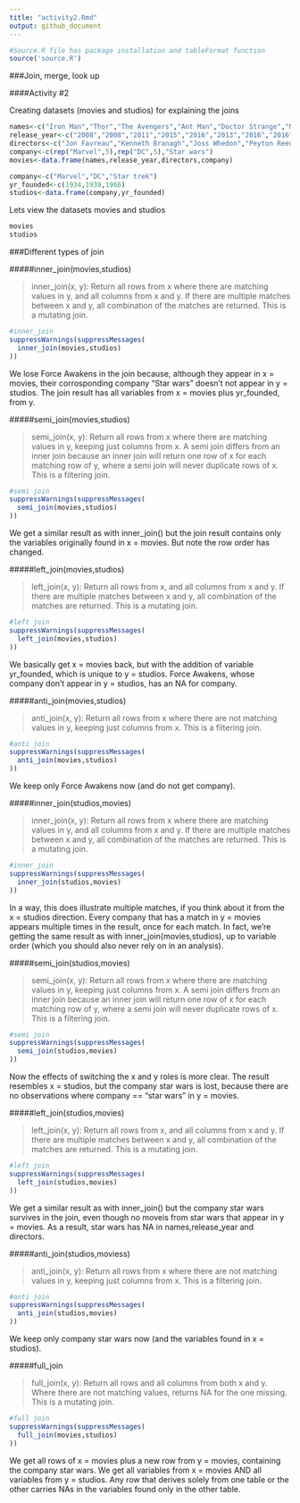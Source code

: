 ```yaml
---
title: "activity2.Rmd"
output: github_document
---
```


```r
#Source.R file has package installation and tableFormat function 
source('source.R')
```

###Join, merge, look up

####Activity #2

Creating datasets (movies and studios) for explaining the joins
```r
names<-c("Iron Man","Thor","The Avengers","Ant Man","Doctor Strange","Man of steel","Dawn of Justice","Suicide squad","Wonder woman","Justice league","Force awakens")
release_year<-c("2008","2008","2011","2015","2016","2013","2016","2016","2017","2017","2015")
directors<-c("Jon Favreau","Kenneth Branagh","Joss Whedon","Peyton Reed","Scott Derrickson","Zack Snyder","Zack Snyder","David Ayer","Patty Jenkins","Zack Snyder","J.J. Abrams")
company<-c(rep("Marvel",5),rep("DC",5),"Star wars")
movies<-data.frame(names,release_year,directors,company)

company<-c("Marvel","DC","Star trek")
yr_founded<-c(1934,1939,1966)
studios<-data.frame(company,yr_founded)
```

Lets view the datasets movies and studios

```r
movies
studios
```

###Different types of join

#####inner_join(movies,studios)

> inner_join(x, y): Return all rows from x where there are matching values in y, and all columns from x and y. If there are multiple matches between x and y, all combination of the matches are returned. This is a mutating join.

```r
#inner_join
suppressWarnings(suppressMessages(
  inner_join(movies,studios)
))
```
We lose Force Awakens in the join because, although they appear in x = movies, their corrosponding company "Star wars" doesn't not appear in y = studios. The join result has all variables from x = movies plus yr_founded, from y.

#####semi_join(movies,studios)

> semi_join(x, y): Return all rows from x where there are matching values in y, keeping just columns from x. A semi join differs from an inner join because an inner join will return one row of x for each matching row of y, where a semi join will never duplicate rows of x. This is a filtering join.

```r
#semi join
suppressWarnings(suppressMessages(
  semi_join(movies,studios)
))
```
We get a similar result as with inner_join() but the join result contains only the variables originally found in  x = movies. But note the row order has changed.

#####left_join(movies,studios)

> left_join(x, y): Return all rows from x, and all columns from x and y. If there are multiple matches between x and y, all combination of the matches are returned. This is a mutating join.

```r
#left join
suppressWarnings(suppressMessages(
  left_join(movies,studios)
))
```

We basically get x = movies back, but with the addition of variable yr_founded, which is unique to  y = studios. Force Awakens, whose company don't appear in y = studios, has an NA for company.

#####anti_join(movies,studios)

> anti_join(x, y): Return all rows from x where there are not matching values in y, keeping just columns from x. This is a filtering join.

```r
#anti join
suppressWarnings(suppressMessages(
  anti_join(movies,studios)
))
```
We keep only Force Awakens now (and do not get company).

#####inner_join(studios,movies)

> inner_join(x, y): Return all rows from x where there are matching values in y, and all columns from x and y. If there are multiple matches between x and y, all combination of the matches are returned. This is a mutating join.

```r
#inner_join
suppressWarnings(suppressMessages(
  inner_join(studios,movies)
))
```
In a way, this does illustrate multiple matches, if you think about it from the x = studios direction. Every company that has a match in y = movies appears multiple times in the result, once for each match. In fact, we’re getting the same result as with inner_join(movies,studios), up to variable order (which you should also never rely on in an analysis).

#####semi_join(studios,movies)

> semi_join(x, y): Return all rows from x where there are matching values in y, keeping just columns from x. A semi join differs from an inner join because an inner join will return one row of x for each matching row of y, where a semi join will never duplicate rows of x. This is a filtering join.

```r
#semi join
suppressWarnings(suppressMessages(
  semi_join(studios,movies)
))
```
Now the effects of switching the x and y roles is more clear. The result resembles x = studios, but the company star wars is lost, because there are no observations where company == "star wars" in y = movies.

#####left_join(studios,movies)

> left_join(x, y): Return all rows from x, and all columns from x and y. If there are multiple matches between x and y, all combination of the matches are returned. This is a mutating join.

```r
#left join
suppressWarnings(suppressMessages(
  left_join(studios,movies)
))
```

We get a similar result as with inner_join() but the company star wars survives in the join, even though no moveis from star wars that appear in y = movies. As a result, star wars has NA in names,release_year and directors.

#####anti_join(studios,moviess)

> anti_join(x, y): Return all rows from x where there are not matching values in y, keeping just columns from x. This is a filtering join.

```r
#anti join
suppressWarnings(suppressMessages(
  anti_join(studios,movies)
))
```
We keep only company star wars now (and the variables found in x = studios).

#####full_join

> full_join(x, y): Return all rows and all columns from both x and y. Where there are not matching values, returns NA for the one missing. This is a mutating join.

```r
#full join
suppressWarnings(suppressMessages(
  full_join(movies,studios)
))
```

We get all rows of x = movies plus a new row from y = movies, containing the company star wars. We get all variables from x = movies AND all variables from y = studios. Any row that derives solely from one table or the other carries NAs in the variables found only in the other table.
